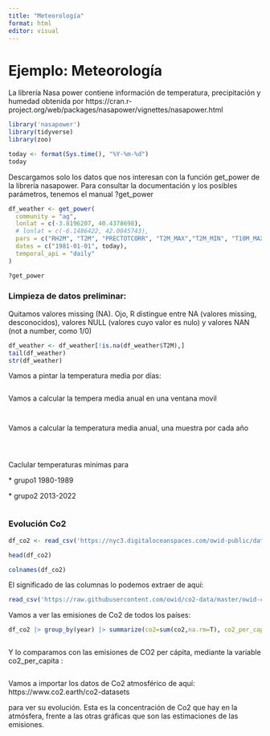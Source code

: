 ```yaml
---
title: "Meteorología"
format: html
editor: visual
---
```


# Ejemplo: Meteorología

La librería Nasa power contiene información de temperatura, precipitación y humedad obtenida por https://cran.r-project.org/web/packages/nasapower/vignettes/nasapower.html

```r
library('nasapower')
library(tidyverse)
library(zoo)
```

```r
today <- format(Sys.time(), "%Y-%m-%d")
today
```

Descargamos solo los datos que nos interesan con la función get_power de la librería nasapower. Para consultar la documentación y los posibles parámetros, tenemos el manual ?get_power

```r
df_weather <- get_power(
  community = "ag",
  lonlat = c(-3.8196207, 40.4378698),
  # lonlat = c(-6.1486422, 42.0845743),
  pars = c("RH2M", "T2M", "PRECTOTCORR", "T2M_MAX","T2M_MIN", "T10M_MAX","T10M_MIN"),
  dates = c("1981-01-01", today),
  temporal_api = "daily"
)

?get_power
```

### Limpieza de datos preliminar:

Quitamos valores missing (NA). Ojo, R distingue entre NA (valores missing, desconocidos), valores NULL (valores cuyo valor es nulo) y valores NAN (not a number, como 1/0)

```r
df_weather <- df_weather[!is.na(df_weather$T2M),]
tail(df_weather)
str(df_weather)

```

Vamos a pintar la temperatura media por días:

```r

```

Vamos a calcular la tempera media anual en una ventana movil

```r
```

```r

```

Vamos a calcular la temperatura media anual, una muestra por cada año

```r

```

```r

```

```r

```

Caclular temperaturas minimas para

\* grupo1 1980-1989

\* grupo2 2013-2022

```r

```

### Evolución Co2

```r
df_co2 <- read_csv('https://nyc3.digitaloceanspaces.com/owid-public/data/co2/owid-co2-data.csv')
```

```r
head(df_co2)
```

```r
colnames(df_co2)
```

El significado de las columnas lo podemos extraer de aquí:

```r
read_csv('https://raw.githubusercontent.com/owid/co2-data/master/owid-co2-codebook.csv', show_col_types = FALSE)
```

Vamos a ver las emisiones de Co2 de todos los países:

```r
df_co2 |> group_by(year) |> summarize(co2=sum(co2,na.rm=T), co2_per_capita=sum(co2_per_capita,na.rm=T)) -> df_co2_anual
```

```r

```

Y lo comparamos con las emisiones de CO2 per cápita, mediante la variable co2_per_capita :

```r

```

Vamos a importar los datos de Co2 atmosférico de aquí: https://www.co2.earth/co2-datasets

para ver su evolución. Esta es la concentración de Co2 que hay en la atmósfera, frente a las otras gráficas que son las estimaciones de las emisiones.
